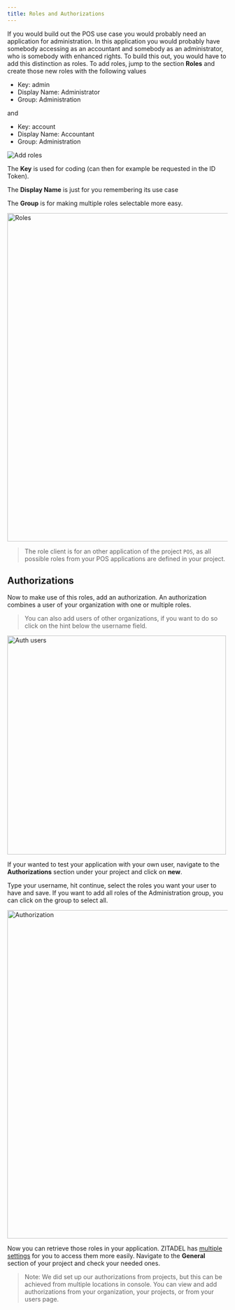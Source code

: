 ```yaml
---
title: Roles and Authorizations
---
```


If you would build out the POS use case you would probably need an application for administration.
In this application you would probably have somebody accessing as an accountant and somebody as an administrator, who is somebody with enhanced rights.
To build this out, you would have to add this distinction as roles.
To add roles, jump to the section **Roles** and create those new roles with the following values

- Key: admin
- Display Name: Administrator
- Group: Administration

and

- Key: account
- Display Name: Accountant
- Group: Administration

<img src="/img/guides/console/addrole.png" alt="Add roles" />

The **Key** is used for coding (can then for example be requested in the ID Token).

The **Display Name** is just for you remembering its use case

The **Group** is for making multiple roles selectable more easy.

<img src="/img/guides/console/roles.png" width="750px" alt="Roles" />

> The role client is for an other application of the project `POS`, as all possible roles from your POS applications are defined in your project.

## Authorizations

Now to make use of this roles, add an authorization.
An authorization combines a user of your organization with one or multiple roles.

> You can also add users of other organizations, if you want to do so click on the hint below the username field.

<img src="/img/guides/console/authusers.png" width="500px" alt="Auth users" />

If your wanted to test your application with your own user, navigate to the **Authorizations** section under your project and click on **new**.

Type your username, hit continue, select the roles you want your user to have and save. If you want to add all roles of the Administration group, you can click on the group to select all.

<img
  src="/img/guides/console/authorization.png"
  width="750px"
  alt="Authorization"
/>

Now you can retrieve those roles in your application. ZITADEL has [multiple settings](./projects#project-settings) for you to access them more easily. Navigate to the **General** section of your project and check your needed ones.

> Note: We did set up our authorizations from projects, but this can be achieved from multiple locations in console. You can view and add authorizations from your organization, your projects, or from your users page.
